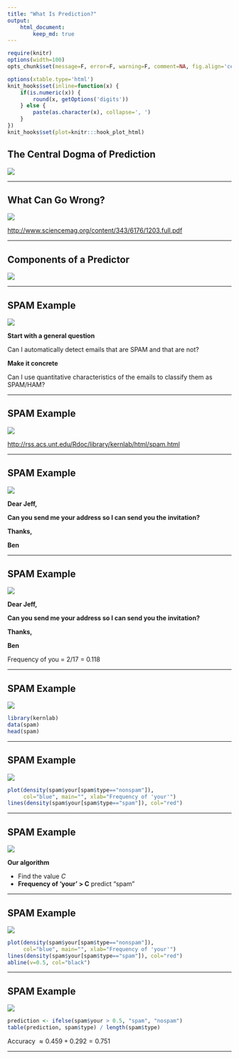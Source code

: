 ```yaml
---
title: "What Is Prediction?"
output:
    html_document:
        keep_md: true
---
```


```r
require(knitr)
options(width=100)
opts_chunk$set(message=F, error=F, warning=F, comment=NA, fig.align='center', dpi=100, tidy=F, cache.path='.cache/', fig.path='fig/')

options(xtable.type='html')
knit_hooks$set(inline=function(x) {
    if(is.numeric(x)) {
        round(x, getOptions('digits'))
    } else {
        paste(as.character(x), collapse=', ')
    }
})
knit_hooks$set(plot=knitr:::hook_plot_html)
```

## The Central Dogma of Prediction

![](dogma.JPG)

---

## What Can Go Wrong?

![](googleflu.JPG)

[http://www.sciencemag.org/content/343/6176/1203.full.pdf](http://www.sciencemag.org/content/343/6176/1203.full.pdf)

---

## Components of a Predictor

![](components1.JPG)

---

## SPAM Example

![](components2.JPG)

**Start with a general question**

Can I automatically detect emails that are SPAM and that are not?

**Make it concrete**

Can I use quantitative characteristics of the emails to classify them as SPAM/HAM?

---

## SPAM Example

![](components3.JPG)

[http://rss.acs.unt.edu/Rdoc/library/kernlab/html/spam.html](http://rss.acs.unt.edu/Rdoc/library/kernlab/html/spam.html)

---

## SPAM Example

![](components4.JPG)

**Dear Jeff,**

**Can you send me your address so I can send you the invitation?**

**Thanks,**

**Ben**

---

## SPAM Example

![](components4.JPG)

**Dear Jeff,**

**Can you send me your address so I can send you the invitation?**

**Thanks,**

**Ben**

Frequency of you = 2/17 = 0.118

---

## SPAM Example

![](components4.JPG)

```r
library(kernlab)
data(spam)
head(spam)
```

---

## SPAM Example

![](components5.JPG)

```r
plot(density(spam$your[spam$type=="nonspam"]),
     col="blue", main="", xlab="Frequency of 'your'")
lines(density(spam$your[spam$type=="spam"]), col="red")
```

---

## SPAM Example

![](components5.JPG)

**Our algorithm**

- Find the value _C_
- **Frequency of 'your' > C** predict "spam"

---

## SPAM Example

![](components6.JPG)

```r
plot(density(spam$your[spam$type=="nonspam"]),
     col="blue", main="", xlab="Frequency of 'your'")
lines(density(spam$your[spam$type=="spam"]), col="red")
abline(v=0.5, col="black")
```

---

## SPAM Example

![](components7.JPG)

```r
prediction <- ifelse(spam$your > 0.5, "spam", "nospam")
table(prediction, spam$type) / length(spam$type)
```

Accuracy $\approx 0.459 + 0.292 = 0.751$

---